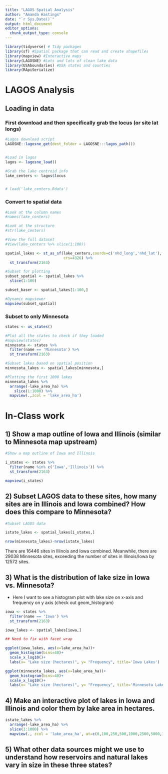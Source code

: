 ```yaml
---
title: "LAGOS Spatial Analysis"
author: "Amanda Hastings"
date: "`r Sys.Date()`"
output: html_document
editor_options: 
  chunk_output_type: console
---
```



```r
library(tidyverse) # Tidy packages
library(sf) #Spatial package that can read and create shapefiles 
library(mapview) #Interactive maps
library(LAGOSNE) #Lots and lots of clean lake data
library(USAboundaries) #USA states and counties
library(RApiSerialize)
```


# LAGOS Analysis


## Loading in data


### First download and then specifically grab the locus (or site lat longs)

```r
#Lagos download script
LAGOSNE::lagosne_get(dest_folder = LAGOSNE:::lagos_path())


#Load in lagos
lagos <- lagosne_load()

#Grab the lake centroid info
lake_centers <- lagos$locus


# load('lake_centers.Rdata')

```



### Convert to spatial data
```r
#Look at the column names
#names(lake_centers)

#Look at the structure
#str(lake_centers)

#View the full dataset
#View(lake_centers %>% slice(1:100))

spatial_lakes <- st_as_sf(lake_centers,coords=c('nhd_long','nhd_lat'),
                          crs=4326) %>%
  st_transform(2163)

#Subset for plotting
subset_spatial <- spatial_lakes %>%
  slice(1:100) 

subset_baser <- spatial_lakes[1:100,]

#Dynamic mapviewer
mapview(subset_spatial)

```


### Subset to only Minnesota

```r
states <- us_states()

#Plot all the states to check if they loaded
#mapview(states)
minnesota <- states %>%
  filter(name == 'Minnesota') %>%
  st_transform(2163)

#Subset lakes based on spatial position
minnesota_lakes <- spatial_lakes[minnesota,]

#Plotting the first 1000 lakes
minnesota_lakes %>%
  arrange(-lake_area_ha) %>%
    slice(1:1000) %>%
  mapview(.,zcol = 'lake_area_ha')
```



# In-Class work


## 1) Show a map outline of Iowa and Illinois (similar to Minnesota map upstream)

```r
#Show a map outline of Iowa and Illinois 

i_states <- states %>% 
  filter(name %in% c('Iowa','Illinois')) %>% 
  st_transform(2163)

mapview(i_states)

```



## 2) Subset LAGOS data to these sites, how many sites are in Illinois and Iowa combined? How does this compare to Minnesota?

```r
#Subset LAGOS data

istate_lakes <- spatial_lakes[i_states,]

nrow(minnesota_lakes)-nrow(istate_lakes)

```

There are 16446 sites in Illinois and Iowa combined. Meanwhile, there are 29038 Minnesota sites, exceeding the number of sites in Illinois/Iowa by 12572 sites.


## 3) What is the distribution of lake size in Iowa vs. Minnesota?

- Here I want to see a histogram plot with lake size on x-axis and frequency on 
y axis (check out geom_histogram)

```r
iowa <- states %>%
  filter(name == 'Iowa') %>%
  st_transform(2163)

iowa_lakes <- spatial_lakes[iowa,]

## Need to fix with facet wrap

ggplot(iowa_lakes, aes(x=lake_area_ha))+ 
  geom_histogram(bins=40)+ 
  scale_x_log10()+
  labs(x= "Lake size (hectares)", y= "Frequency", title='Iowa Lakes')

ggplot(minnesota_lakes, aes(x=lake_area_ha))+ 
  geom_histogram(bins=40)+ 
  scale_x_log10()+
  labs(x= "Lake size (hectares)", y= "Frequency", title='Minnesota Lakes')
```


## 4) Make an interactive plot of lakes in Iowa and Illinois and color them by lake area in hectares. 

```r
istate_lakes %>%
  arrange(-lake_area_ha) %>%
  slice(1:1000) %>%
  mapview(., zcol = 'lake_area_ha', at=c(0,100,250,500,1000,2500,5000,10000))
```


## 5) What other data sources might we use to understand how reservoirs and natural lakes vary in size in these three states? 


